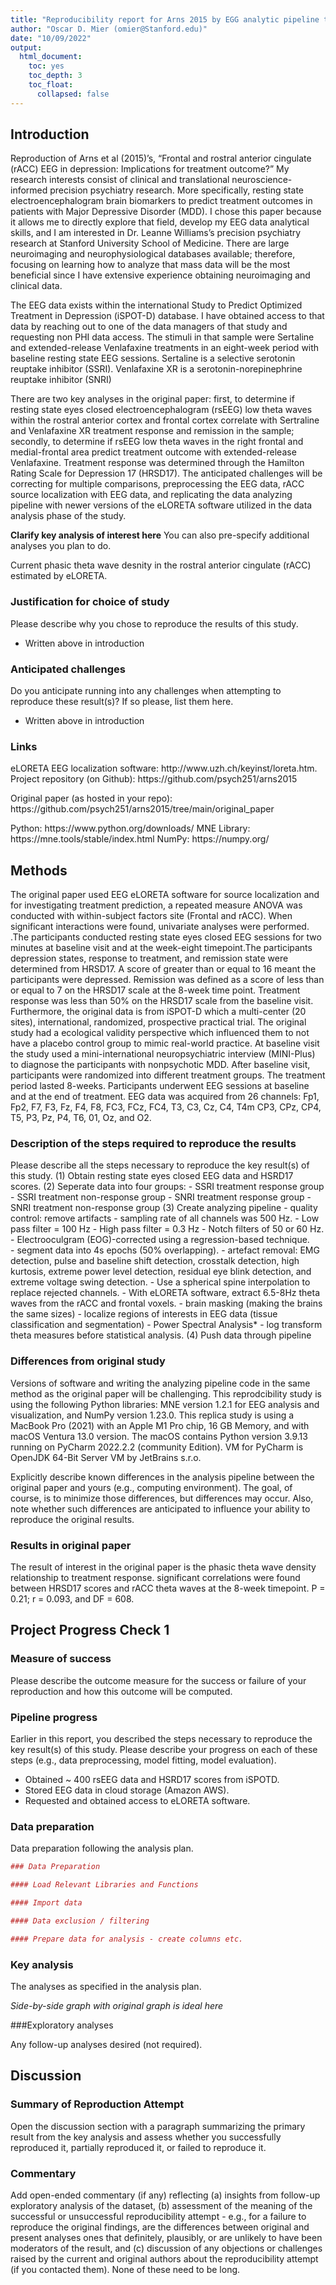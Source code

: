 ```yaml
---
title: "Reproducibility report for Arns 2015 by EGG analytic pipeline to predict treatment outcome in patients with depression (2022, Neuropsychopharmacology)"
author: "Oscar D. Mier (omier@Stanford.edu)"
date: "10/09/2022"
output:
  html_document:
    toc: yes
    toc_depth: 3
    toc_float:
      collapsed: false
---
```


<!-- Reproducibility reports should all use this template to standardize reporting across projects. These reports will be public supplementary materials that accompany the summary report(s) of the aggregate results. -->

## Introduction

Reproduction of Arns et al (2015)'s, "Frontal and rostral anterior cingulate (rACC) EEG in depression: Implications for treatment outcome?" My research interests consist of clinical and translational neuroscience-informed precision psychiatry research. More specifically, resting state electroencephalogram brain biomarkers to predict treatment outcomes in patients with Major Depressive Disorder (MDD). I chose this paper because it allows me to directly explore that field, develop my EEG data analytical skills, and I am interested in Dr. Leanne Williams's precision psychiatry research at Stanford University School of Medicine. There are large neuroimaging and neurophysiological databases available; therefore, focusing on learning how to analyze that mass data will be the most beneficial since I have extensive experience obtaining neuroimaging and clinical data.

The EEG data exists within the international Study to Predict Optimized Treatment in Depression (iSPOT-D) database. I have obtained access to that data by reaching out to one of the data managers of that study and requesting non PHI data access. The stimuli in that sample were Sertaline and extended-release Venlafaxine treatments in an eight-week period with baseline resting state EEG sessions. Sertaline is a selective serotonin reuptake inhibitor (SSRI). Venlafaxine XR is a serotonin-norepinephrine reuptake inhibitor (SNRI) 

There are two key analyses in the original paper: first, to determine if resting state eyes closed electroencephalogram (rsEEG) low theta waves within the rostral anterior cortex and frontal cortex correlate with Sertraline and Venlafaxine XR treatment response and remission in the sample; secondly, to determine if rsEEG low theta waves in the right frontal and medial-frontal area predict treatment outcome with extended-release Venlafaxine. Treatment response was determined through the Hamilton Rating Scale for Depression 17 (HRSD17). The anticipated challenges will be correcting for multiple comparisons, preprocessing the EEG data, rACC source localization with EEG data, and replicating the data analyzing pipeline with newer versions of the eLORETA software utilized in the data analysis phase of the study.   

**Clarify key analysis of interest here**  You can also pre-specify additional analyses you plan to do.

Current phasic theta wave desnity in the rostral anterior cingulate (rACC) estimated by eLORETA.

### Justification for choice of study

Please describe why you chose to reproduce the results of this study.

* Written above in introduction

### Anticipated challenges

Do you anticipate running into any challenges when attempting to reproduce these result(s)? If so please, list them here.

* Written above in introduction

### Links
eLORETA EEG localization software: http://www.uzh.ch/keyinst/loreta.htm. 
Project repository (on Github): https://github.com/psych251/arns2015

Original paper (as hosted in your repo): https://github.com/psych251/arns2015/tree/main/original_paper

Python: https://www.python.org/downloads/
MNE Library: https://mne.tools/stable/index.html
NumPy: https://numpy.org/

## Methods

The original paper used EEG eLORETA software for source localization and for investigating treatment prediction, a repeated measure ANOVA was conducted with within-subject factors site (Frontal and rACC). When significant interactions were found, univariate analyses were performed. .The participants conducted resting state eyes closed EEG sessions for two minutes at baseline visit and at the week-eight timepoint.The participants depression states, response to treatment, and remission state were determined from HRSD17. A score of greater than or equal to 16 meant the participants were depressed. Remission was defined as a score of less than or equal to 7 on the HRSD17 scale at the 8-week time point. Treatment response was less than 50% on the HRSD17 scale from the baseline visit. Furthermore, the original data is from iSPOT-D which a multi-center (20 sites), international, randomized, prospective practical trial. The original study had a ecological validity perspective which influenced them to not have a placebo control group to mimic real-world practice. At baseline visit the study used a mini-international neuropsychiatric interview (MINI-Plus) to diagnose the participants with nonpsychotic MDD. After baseline visit, participants were randomized into different treatment groups. The treatment period lasted 8-weeks. Participants underwent EEG sessions at baseline and at the end of treatment. EEG data was acquired from 26 channels: Fp1, Fp2, F7, F3, Fz, F4, F8, FC3, FCz, FC4, T3, C3, Cz, C4, T4m CP3, CPz, CP4, T5, P3, Pz, P4, T6, 01, Oz, and O2. 

### Description of the steps required to reproduce the results

Please describe all the steps necessary to reproduce the key result(s) of this study.
(1) Obtain resting state eyes closed EEG data and HSRD17 scores.
(2) Seperate data into four groups:
  - SSRI treatment response group
  - SSRI treatment non-response group
  - SNRI treatment response group
  - SNRI treatment non-response group
(3) Create analyzing pipeline
  - quality control: remove artifacts
  - sampling rate of all channels was 500 Hz.
  - Low pass filter = 100 Hz
  - High pass filter = 0.3 Hz
  - Notch filters of 50 or 60 Hz.
  - Electrooculgram (EOG)-corrected using a regression-based technique.  
  - segment data into 4s epochs (50% overlapping).
  - artefact removal: EMG detection, pulse and baseline shift detection, crosstalk detection,     high kurtosis, extreme power level detection, residual eye blink detection, and extreme       voltage swing detection. 
  - Use a spherical spine interpolation to replace rejected channels. 
  - With eLORETA software, extract 6.5-8Hz theta waves from the rACC and frontal voxels. 
  - brain masking (making the brains the same sizes)
  - localize regions of interests in EEG data (tissue classification and segmentation)
  - Power Spectral Analysis*
  - log transform theta measures before statistical analysis. 
(4) Push data through pipeline 


### Differences from original study

Versions of software and writing the analyzing pipeline code in the same method as the original paper will be challenging. This reprodcibility study is using the following Python libraries: MNE version 1.2.1 for EEG analysis and visualization, and NumPy version 1.23.0. This replica study is using a MacBook Pro (2021) with an Apple M1 Pro chip, 16 GB Memory, and with macOS Ventura 13.0 version. The macOS contains Python version 3.9.13 running on PyCharm 2022.2.2 (community Edition). VM for PyCharm is OpenJDK 64-Bit Server VM by JetBrains s.r.o. 

Explicitly describe known differences in the analysis pipeline between the original paper and yours (e.g., computing environment). The goal, of course, is to minimize those differences, but differences may occur. Also, note whether such differences are anticipated to influence your ability to reproduce the original results. 

### Results in original paper

The result of interest in the original paper is the phasic theta wave density relationship to treatment response. significant correlations were found between HRSD17 scores and rACC theta waves at the 8-week timepoint. P = 0.21; r = 0.093, and DF = 608. 

## Project Progress Check 1

### Measure of success

Please describe the outcome measure for the success or failure of your reproduction and how this outcome will be computed.


### Pipeline progress

Earlier in this report, you described the steps necessary to reproduce the key result(s) of this study. Please describe your progress on each of these steps (e.g., data preprocessing, model fitting, model evaluation).

- Obtained ~ 400 rsEEG data and HSRD17 scores from iSPOTD.
- Stored EEG data in cloud storage (Amazon AWS).
- Requested and obtained access to eLORETA software.

### Data preparation

Data preparation following the analysis plan.
	
```r
### Data Preparation

#### Load Relevant Libraries and Functions

#### Import data

#### Data exclusion / filtering

#### Prepare data for analysis - create columns etc.
```

### Key analysis

The analyses as specified in the analysis plan.  

*Side-by-side graph with original graph is ideal here*

###Exploratory analyses

Any follow-up analyses desired (not required).  

## Discussion

### Summary of Reproduction Attempt

Open the discussion section with a paragraph summarizing the primary result from the key analysis and assess whether you successfully reproduced it, partially reproduced it, or failed to reproduce it.  

### Commentary

Add open-ended commentary (if any) reflecting (a) insights from follow-up exploratory analysis of the dataset, (b) assessment of the meaning of the successful or unsuccessful reproducibility attempt - e.g., for a failure to reproduce the original findings, are the differences between original and present analyses ones that definitely, plausibly, or are unlikely to have been moderators of the result, and (c) discussion of any objections or challenges raised by the current and original authors about the reproducibility attempt (if you contacted them).  None of these need to be long.
